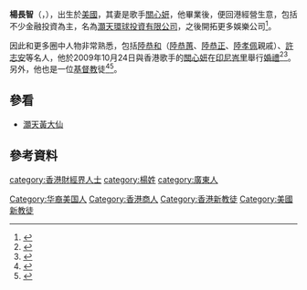 '''楊長智'''（'''{{lang-en|Jonas Young}}'''，{{bd|1974年}}），出生於[[美國|美國]]，其妻是歌手[[關心妍|關心妍]]，他畢業後，便回港經營生意，包括不少金融投資為主，名為[[灝天環球投資有限公司|灝天環球投資有限公司]]，之後開拓更多娛樂公司<ref>{{Cite news |url=http://news.sina.com.hk/cgi-bin/nw/show.cgi/18/1/1/1041234/1.html |title=楊長智才情洋溢 東方日報 2009年2月19日 |access-date=2012年1月29日 |archive-url=https://web.archive.org/web/20120529195559/http://news.sina.com.hk/cgi-bin/nw/show.cgi/18/1/1/1041234/1.html |archive-date=2012年5月29日 |dead-url=yes }}</ref>。

因此和更多圈中人物非常熟悉，包括[[陸恭和|陸恭和]]（[[陸恭蕙|陸恭蕙]]、[[陸恭正|陸恭正]]、[[陸孝佩|陸孝佩]]親戚）、[[許志安|許志安]]等名人，他於2009年10月24日與香港歌手的[[關心妍|關心妍]]在[[印尼|印尼]][[峇里|峇里]]舉行[[婚禮|婚禮]]<ref>{{cite news |url=http://orientaldaily.on.cc/cnt/entertainment/20091025/00282_017.html |title=關心妍出嫁母女齊灑淚 |newspaper=[[東方日報_(香港)|東方日報]] |location=香港 |date=2009-10-25 |language=zh-hant |accessdate=2012-01-29 |archive-date=2020-09-04 |archive-url=https://web.archive.org/web/20200904115831/http://orientaldaily.on.cc/cnt/entertainment/20091025/00282_017.html |dead-url=no }}</ref><ref>{{cite news |url=http://hk.apple.nextmedia.com/template/apple/art_main.php?iss_id=20090802&sec_id=462&art_id=13052666 |dead-url=yes |title=關心妍 10 月峇里結婚 |newspaper=[[蘋果日報_(香港)|蘋果日報]] |location=香港 |date=2009-08-02 |language=zh-hant |accessdate=2012-01-29 |archive-date=2010-02-03 |archive-url=https://web.archive.org/web/20100203061324/http://hk.apple.nextmedia.com/template/apple/art_main.php?iss_id=20090802&sec_id=462&art_id=13052666 }}</ref>。另外，他也是一位[[基督教|基督教]]徒<ref>{{cite news |url=http://www.gospelherald.com/news/cul-13314-0/%E9%97%9C%E5%BF%83%E5%A6%8D%E7%B5%82%E6%AD%A5%E5%85%A5%E6%95%99%E5%A0%82%E4%B8%BB%E5%85%A7%E5%A9%9A%E5%A7%BB%E8%92%99%E7%A6%8F-%E5%9F%BA%E7%9D%A3%E6%97%A5%E5%A0%B1 |title=關心妍終步入教堂 主內婚姻蒙福 |newspaper=基督日報 |date=2009-10-28 |language=zh-hant |accessdate=2012-01-29 |archive-date=2012-10-19 |archive-url=https://web.archive.org/web/20121019063303/http://www.gospelherald.com/news/cul-13314-0/%E9%97%9C%E5%BF%83%E5%A6%8D%E7%B5%82%E6%AD%A5%E5%85%A5%E6%95%99%E5%A0%82%E4%B8%BB%E5%85%A7%E5%A9%9A%E5%A7%BB%E8%92%99%E7%A6%8F-%E5%9F%BA%E7%9D%A3%E6%97%A5%E5%A0%B1 |dead-url=no }}</ref><ref>{{cite news |url=http://www.gospelherald.com/news/cul-12573-0/%E6%96%87%E5%8C%96-%E9%97%9C%E5%BF%83%E5%A6%8D%E6%84%9B%E6%83%85%E9%96%8B%E8%8A%B1%E7%B5%90%E6%9E%9C%E6%96%B0%E9%83%8E%E5%90%8C%E7%82%BA%E5%9F%BA%E7%9D%A3%E5%BE%92-%E5%9F%BA%E7%9D%A3%E6%97%A5%E5%A0%B1 |title=關心妍愛情開花結果 新郎同為基督徒 |newspaper=基督日報 |date=2009-08-03 |language=zh-hant }}</ref>。

== 參看 ==
* [[灝天黃大仙|灝天黃大仙]]

== 參考資料 ==
{{reflist}}

[[Category:华裔美国人|Category:华裔美国人]]
[[Category:香港商人|Category:香港商人]]
[[category:香港財經界人士|category:香港財經界人士]]
[[category:楊姓|category:楊姓]]
[[Category:香港新教徒|Category:香港新教徒]]
[[Category:美國新教徒|Category:美國新教徒]]
[[category:廣東人|category:廣東人]]
